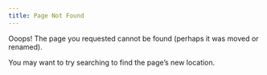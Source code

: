 ```yaml
---
title: Page Not Found
---
```


Ooops!
The page you requested cannot be found (perhaps it was moved or renamed).

You may want to try searching to find the page's new location.